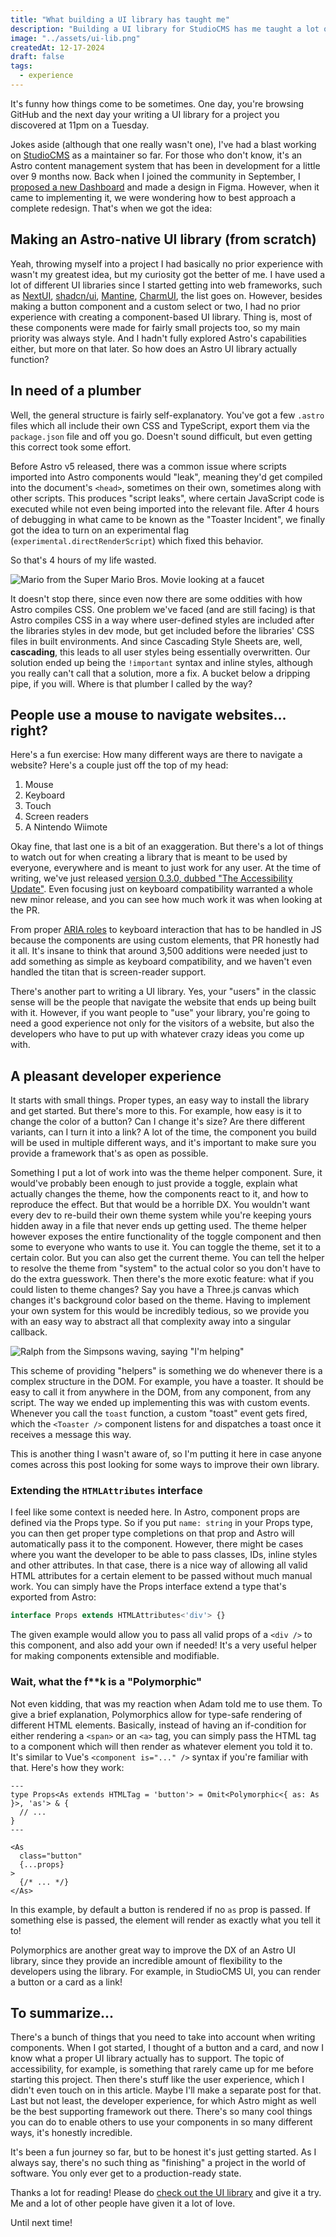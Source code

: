 ---
title: "What building a UI library has taught me"
description: "Building a UI library for StudioCMS has me taught a lot of things about Astro, so I figured I'd share my newly gained knowledge!"
image: "../assets/ui-lib.png"
createdAt: 12-17-2024
draft: false
tags:
  - experience
---

It's funny how things come to be sometimes. One day, you're browsing GitHub and the next day your writing a UI library for a project you discovered at 11pm on a Tuesday.

Jokes aside (although that one really wasn't one), I've had a blast working on [StudioCMS](https://studiocms.dev) as a maintainer so far. For those who don't know, it's an Astro content management system that has been in development for a little over 9 months now. Back when I joined the community in September, I [proposed a new Dashboard](https://github.com/withstudiocms/studiocms/discussions/294) and made a design in Figma. However, when it came to implementing it, we were wondering how to best approach a complete redesign. That's when we got the idea:

## Making an Astro-native UI library (from scratch)
Yeah, throwing myself into a project I had basically no prior experience with wasn't my greatest idea, but my curiosity got the better of me. I have used a lot of different UI libraries since I started getting into web frameworks, such as [NextUI](https://nextui.org/), [shadcn/ui](https://ui.shadcn.com/), [Mantine](https://mantine.dev/), [CharmUI](https://charmui.com/), the list goes on. 
However, besides making a button component and a custom select or two, I had no prior experience with creating a component-based UI library. Thing is, most of these components were made for fairly small projects too, so my main priority was always style. And I hadn't fully explored Astro's capabilities either, but more on that later. So how does an Astro UI library actually function?

## In need of a plumber
Well, the general structure is fairly self-explanatory. You've got a few `.astro` files which all include their own CSS and TypeScript, export them via the `package.json` file and off you go. Doesn't sound difficult, but even getting this correct took some effort. 

Before Astro v5 released, there was a common issue where scripts imported into Astro components would "leak", meaning they'd get compiled into the document's `<head>`, sometimes on their own, sometimes along with other scripts. This produces "script leaks", where certain JavaScript code is executed while not even being imported into the relevant file. After 4 hours of debugging in what came to be known as the "Toaster Incident", we finally got the idea to turn on an experimental flag (`experimental.directRenderScript`) which fixed this behavior. 

So that's 4 hours of my life wasted.

![Mario from the Super Mario Bros. Movie looking at a faucet](https://media1.tenor.com/m/Ug-Rp3s7JJcAAAAd/the-super-mario-bros-movie-trailer.gif)

It doesn't stop there, since even now there are some oddities with how Astro compiles CSS. One problem we've faced (and are still facing) is that Astro compiles CSS in a way where user-defined styles are included after the libraries styles in dev mode, but get included before the libraries' CSS files in built environments. And since Cascading Style Sheets are, well, **cascading**, this leads to all user styles being essentially overwritten. Our solution ended up being the `!important` syntax and inline styles, although you really can't call that a solution, more a fix. A bucket below a dripping pipe, if you will. Where is that plumber I called by the way?

## People use a mouse to navigate websites... right?
Here's a fun exercise: How many different ways are there to navigate a website? Here's a couple just off the top of my head:

1. Mouse
2. Keyboard
3. Touch
4. Screen readers
5. A Nintendo Wiimote

Okay fine, that last one is a bit of an exaggeration. But there's a lot of things to watch out for when creating a library that is meant to be used by everyone, everywhere and is meant to just work for any user. At the time of writing, we've just released [version 0.3.0, dubbed "The Accessibility Update"](https://studiocms.dev/blog/studiocms-ui-0-3-0). Even focusing just on keyboard compatibility warranted a whole new minor release, and you can see how much work it was when looking at the PR.

From proper [ARIA roles](https://developer.mozilla.org/en-US/docs/Web/Accessibility/ARIA/Roles) to keyboard interaction that has to be handled in JS because the components are using custom elements, that PR honestly had it all. It's insane to think that around 3,500 additions were needed just to add something as simple as keyboard compatibility, and we haven't even handled the titan that is screen-reader support.

There's another part to writing a UI library. Yes, your "users" in the classic sense will be the people that navigate the website that ends up being built with it. However, if you want people to "use" your library, you're going to need a good experience not only for the visitors of a website, but also the developers who have to put up with whatever crazy ideas you come up with.

## A pleasant developer experience
It starts with small things. Proper types, an easy way to install the library and get started. But there's more to this. For example, how easy is it to change the color of a button? Can I change it's size? Are there different variants, can I turn it into a link? A lot of the time, the component you build will be used in multiple different ways, and it's important to make sure you provide a framework that's as open as possible.

Something I put a lot of work into was the theme helper component. Sure, it would've probably been enough to just provide a toggle, explain what actually changes the theme, how the components react to it, and how to reproduce the effect. But that would be a horrible DX. You wouldn't want every dev to re-build their own theme system while you're keeping yours hidden away in a file that never ends up getting used. The theme helper however exposes the entire functionality of the toggle component and then some to everyone who wants to use it. You can toggle the theme, set it to a certain color. But you can also get the current theme. You can tell the helper to resolve the theme from "system" to the actual color so you don't have to do the extra guesswork. Then there's the more exotic feature: what if you could listen to theme changes? Say you have a Three.js canvas which changes it's background color based on the theme. Having to implement your own system for this would be incredibly tedious, so we provide you with an easy way to abstract all that complexity away into a singular callback.

![Ralph from the Simpsons waving, saying "I'm helping"](https://media1.tenor.com/m/5WMD9NxHnCUAAAAd/ralph-wiggum-simpsons.gif)

This scheme of providing "helpers" is something we do whenever there is a complex structure in the DOM. For example, you have a toaster. It should be easy to call it from anywhere in the DOM, from any component, from any script. The way we ended up implementing this was with custom events. Whenever you call the `toast` function, a custom "toast" event gets fired, which the `<Toaster />` component listens for and dispatches a toast once it receives a message this way.

This is another thing I wasn't aware of, so I'm putting it here in case anyone comes across this post looking for some ways to improve their own library.

### Extending the `HTMLAttributes` interface
I feel like some context is needed here. In Astro, component props are defined via the Props type. So if you put `name: string` in your Props type, you can then get proper type completions on that prop and Astro will automatically pass it to the component. However, there might be cases where you want the developer to be able to pass classes, IDs, inline styles and other attributes. In that case, there is a nice way of allowing all valid HTML attributes for a certain element to be passed without much manual work.
You can simply have the Props interface extend a type that's exported from Astro: 

```ts
interface Props extends HTMLAttributes<'div'> {}
```

The given example would allow you to pass all valid props of a `<div />` to this component, and also add your own if needed! It's a very useful helper for making components extensible and modifiable.
### Wait, what the f*\*k is a "Polymorphic"
Not even kidding, that was my reaction when Adam told me to use them. To give a brief explanation, Polymorphics allow for type-safe rendering of different HTML elements. Basically, instead of having an if-condition for either rendering a `<span>` or an `<a>` tag, you can simply pass the HTML tag to a component which will then render as whatever element you told it to. It's similar to Vue's `<component is="..." />` syntax if you're familiar with that. Here's how they work:

```astro
---
type Props<As extends HTMLTag = 'button'> = Omit<Polymorphic<{ as: As }>, 'as'> & { 
  // ... 
}
---

<As
  class="button"
  {...props}
>
  {/* ... */}
</As>
```

In this example, by default a button is rendered if no `as` prop is passed. If something else is passed, the element will render as exactly what you tell it to!

Polymorphics are another great way to improve the DX of an Astro UI library, since they provide an incredible amount of flexibility to the developers using the library. For example, in StudioCMS UI, you can render a button or a card as a link!

## To summarize...
There's a bunch of things that you need to take into account when writing components. When I got started, I thought of a button and a card, and now I know what a proper UI library actually has to support. The topic of accessibility, for example, is something that rarely came up for me before starting this project. 
Then there's stuff like the user experience, which I didn't even touch on in this article. Maybe I'll make a separate post for that.
Last but not least, the developer experience, for which Astro might as well be the best supporting framework out there. There's so many cool things you can do to enable others to use your components in so many different ways, it's honestly incredible.

It's been a fun journey so far, but to be honest it's just getting started. As I always say, there's no such thing as "finishing" a project in the world of software. You only ever get to a production-ready state.

Thanks a lot for reading! Please do [check out the UI library](https://ui.studiocms.dev) and give it a try. Me and a lot of other people have given it a lot of love.

Until next time!

